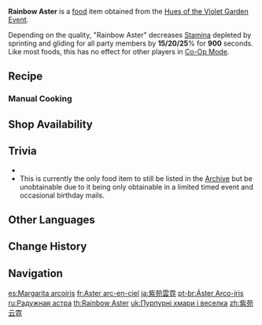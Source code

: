 {{Food Infobox
|id              = 108385
|description     = <!-- no common description, first sentence is different for suspicious from basic/delicious -->
|desc_suspicious = A most unique drink. It certainly looks alright, and it would taste acceptable, if you ignore the astringency caused by improper handling of the Lavender Melons...
|desc_basic      = A unique drink. Having featured in the famous light novel "[[Pretty Please, Kitsune Guuji?]]", it has since been brought to life by [[Sailing Breeze]] in collaboration with [[Yae Publishing House]], along with its fascinating flavor. As this version does not contain any bean products, it is slightly different from the special limited edition that was available during the [[Irodori Festival]], but this also means that there is no risk of triggering any bean allergies.
|desc_delicious  = A unique drink. Calla Lilies from Mondstadt and Lavender Melons from Inazuma meet from across mountains and seas before having their flavors blended together to perfection using smooth milk.<br>Novel satisfaction guaranteed &mdash; indeed, it is utterly unsurprising that the ill Shogun in the tale was re-energized by the merits of this drink alone.
|type            = Adventurer's Dishes
|effectType      = Stamina Reduction
|effect          = Decreases all party members' gliding and sprinting Stamina consumption by (var1)% for 900s.
|eff_att1        = Gliding Stamina
|eff_att2        = Sprinting Stamina
|eff_suspicious1 = 15
|eff_basic1      = 20
|eff_delicious1  = 25
|quality         = 3
|variant         = 
|region          = Inazuma
|recipe          = Complete [[About That Time We Saved the Tanuki Photo Board]]
|source1         = {{Sold By|Rainbow Aster}}
|event           = Hues of the Violet Garden
|recipe_event    = yes
}}
'''Rainbow Aster''' is a [[food]] item obtained from the [[Hues of the Violet Garden]] [[Event]].

Depending on the quality, "Rainbow Aster" decreases [[Stamina]] depleted by sprinting and gliding for all party members by '''15/20/25'''% for '''900''' seconds. Like most foods, this has no effect for other players in [[Co-Op Mode]].

==Recipe==
{{Recipe
|type = Cooking
|Milk = 3
|Lavender Melon = 2
|Calla Lily = 2
|Mint = 1
|sort = Milk;Lavender Melon;Calla Lily;Mint
}}

===Manual Cooking===
{{Manual Cooking}}

==Shop Availability==
{{Shop Availability}}

==Trivia==
* {{Mail Attachments by Category List|Delicious Rainbow Aster}}
* This is currently the only food item to still be listed in the [[Archive]] but be unobtainable due to it being only obtainable in a limited timed event and occasional birthday mails.

==Other Languages==
{{Other Languages
|en      = Rainbow Aster
|zhs     = 紫苑云霓
|zhs_rm  = Zǐyuàn Yúnní
|zht     = 紫苑雲霓
|zht_rm  = Zǐyuàn Yúnní
|zh_tl   = Aster-Purple Clouds and Rainbow
|ja      = 紫苑雲霓
|ja_rm   = Shion Ungei{{Assumed}}
|ja_tl   = Aster-Purple Clouds and Rainbow
|ko      = 보랏빛 비구름
|ko_tl   = Purple Rain-cloud
|es      = Margarita arcoíris
|es_tl   = Rainbow {{w|Argyranthemum frutescens|Marguerite}}
|es_note = {{es|Margarita arcoíris}} is a reference to the [[Windwheel Aster]], which is called the {{es|margarita voladora|lit=Flying Marguerite}} in the Spanish localization. It also refers to the {{w|margarita}}, a famous type of alcoholic cocktail.
|fr      = Aster arc-en-ciel
|fr_tl   = Rainbow Aster
|ru      = Радужная астра
|ru_tl   = Rainbow Aster
|th      = Rainbow Aster
|vi      = {{tt|Tử Uyển|紫苑}} Cầu Vồng
|vi_tl   = Raindbow {{w|Aster tataricus|Aster Tataricus}}
|de      = Lila Wolken
|de_tl   = Purple Clouds
|id      = Rainbow Aster
|pt      = Áster Arco-íris
|pt_tl   = Rainbow Aster
|tr      = Mor Bulutlar
|tr_tl   = Purple Clouds
|it      = Asteria arcobaleno
|it_tl   = 
}}

==Change History==
{{Change History|2.6}}

==Navigation==
{{Food Navbox|type=Event-Exclusive Dishes}}

[[es:Margarita arcoíris]]
[[fr:Aster arc-en-ciel]]
[[ja:紫苑雲霓]]
[[pt-br:Áster Arco-íris]]
[[ru:Радужная астра]]
[[th:Rainbow Aster]]
[[uk:Пурпурні хмари і веселка]]
[[zh:紫苑云霓]]